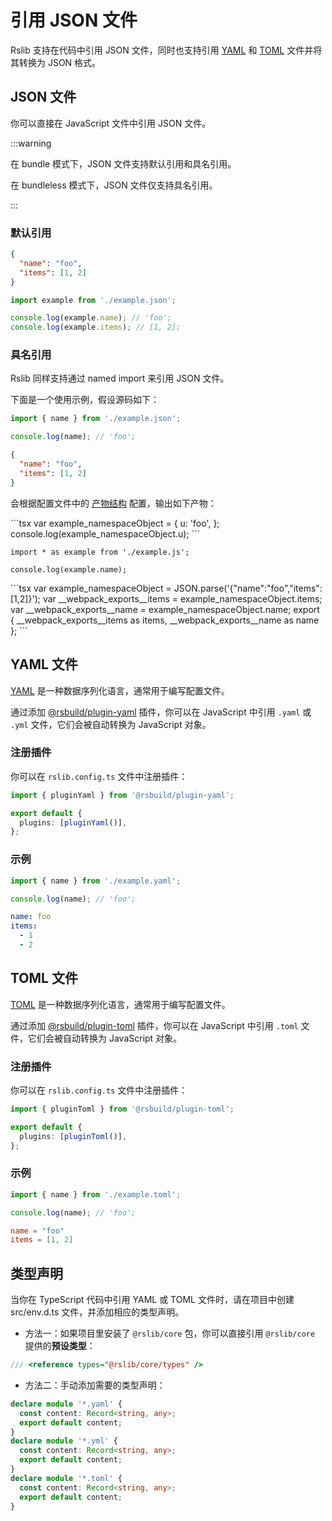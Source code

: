 # 引用 JSON 文件

Rslib 支持在代码中引用 JSON 文件，同时也支持引用 [YAML](https://yaml.org/) 和 [TOML](https://toml.io/cn/) 文件并将其转换为 JSON 格式。

## JSON 文件

你可以直接在 JavaScript 文件中引用 JSON 文件。

:::warning

在 bundle 模式下，JSON 文件支持默认引用和具名引用。

在 bundleless 模式下，JSON 文件仅支持具名引用。

:::

### 默认引用

```json title="example.json"
{
  "name": "foo",
  "items": [1, 2]
}
```

```js title="index.js"
import example from './example.json';

console.log(example.name); // 'foo';
console.log(example.items); // [1, 2];
```

### 具名引用

Rslib 同样支持通过 named import 来引用 JSON 文件。

下面是一个使用示例，假设源码如下：


<Tabs>
  <Tab label="src/index.ts">

```js
import { name } from './example.json';

console.log(name); // 'foo';
```

  </Tab>
  <Tab label="src/example.json">

```json
{
  "name": "foo",
  "items": [1, 2]
}
```

  </Tab>
</Tabs>

会根据配置文件中的 [产物结构](/guide/basic/output-structure) 配置，输出如下产物：

<Tabs>
<Tab label="bundle">
<Tabs>
  <Tab label="dist/index.js">
```tsx
var example_namespaceObject = {
  u: 'foo',
};
console.log(example_namespaceObject.u);
```

  </Tab>
</Tabs>
</Tab>

<Tab label="bundleless">

<Tabs>
  <Tab label="dist/index.js">

```tsx
import * as example from './example.js';

console.log(example.name);
```

  </Tab>
  <Tab label="dist/example.js">
```tsx
var example_namespaceObject = JSON.parse('{"name":"foo","items":[1,2]}');
var __webpack_exports__items = example_namespaceObject.items;
var __webpack_exports__name = example_namespaceObject.name;
export { __webpack_exports__items as items, __webpack_exports__name as name };
```
  </Tab>
</Tabs>
</Tab>

</Tabs>

## YAML 文件

[YAML](https://yaml.org/) 是一种数据序列化语言，通常用于编写配置文件。

通过添加 [@rsbuild/plugin-yaml](https://github.com/rspack-contrib/rsbuild-plugin-yaml) 插件，你可以在 JavaScript 中引用 `.yaml` 或 `.yml` 文件，它们会被自动转换为 JavaScript 对象。


<PackageManagerTabs command="add @rsbuild/plugin-yaml -D" />

### 注册插件

你可以在 `rslib.config.ts` 文件中注册插件：

```ts title="rslib.config.ts"
import { pluginYaml } from '@rsbuild/plugin-yaml';

export default {
  plugins: [pluginYaml()],
};
```

### 示例

<Tabs>
  <Tab label="src/index.ts">

```js
import { name } from './example.yaml';

console.log(name); // 'foo';
```

</Tab>
<Tab label="src/example.yaml">

```yaml
name: foo
items:
  - 1
  - 2
```

  </Tab>
</Tabs>

## TOML 文件

[TOML](https://toml.io/cn/) 是一种数据序列化语言，通常用于编写配置文件。

通过添加 [@rsbuild/plugin-toml](https://github.com/rspack-contrib/rsbuild-plugin-toml) 插件，你可以在 JavaScript 中引用 `.toml` 文件，它们会被自动转换为 JavaScript 对象。

<PackageManagerTabs command="add @rsbuild/plugin-toml -D" />

### 注册插件

你可以在 `rslib.config.ts` 文件中注册插件：

```ts title="rslib.config.ts"
import { pluginToml } from '@rsbuild/plugin-toml';

export default {
  plugins: [pluginToml()],
};
```

### 示例

<Tabs>
  <Tab label="src/index.ts">

```js
import { name } from './example.toml';

console.log(name); // 'foo';
```

  </Tab>
  <Tab label="src/example.toml">

```toml
name = "foo"
items = [1, 2]
```

  </Tab>
</Tabs>

## 类型声明

当你在 TypeScript 代码中引用 YAML 或 TOML 文件时，请在项目中创建 src/env.d.ts 文件，并添加相应的类型声明。

- 方法一：如果项目里安装了 `@rslib/core` 包，你可以直接引用 `@rslib/core` 提供的**预设类型**：

```ts title="src/env.d.ts"
/// <reference types="@rslib/core/types" />
```

- 方法二：手动添加需要的类型声明：

```ts title="src/env.d.ts"
declare module '*.yaml' {
  const content: Record<string, any>;
  export default content;
}
declare module '*.yml' {
  const content: Record<string, any>;
  export default content;
}
declare module '*.toml' {
  const content: Record<string, any>;
  export default content;
}
```
